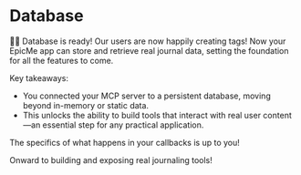 # Database

👨‍💼 Database is ready! Our users are now happily creating tags! Now your EpicMe
app can store and retrieve real journal data, setting the foundation for all the
features to come.

Key takeaways:

- You connected your MCP server to a persistent database, moving beyond
  in-memory or static data.
- This unlocks the ability to build tools that interact with real user
  content—an essential step for any practical application.

<callout-success>
	The specifics of what happens in your callbacks is up to you!
</callout-success>

Onward to building and exposing real journaling tools!
